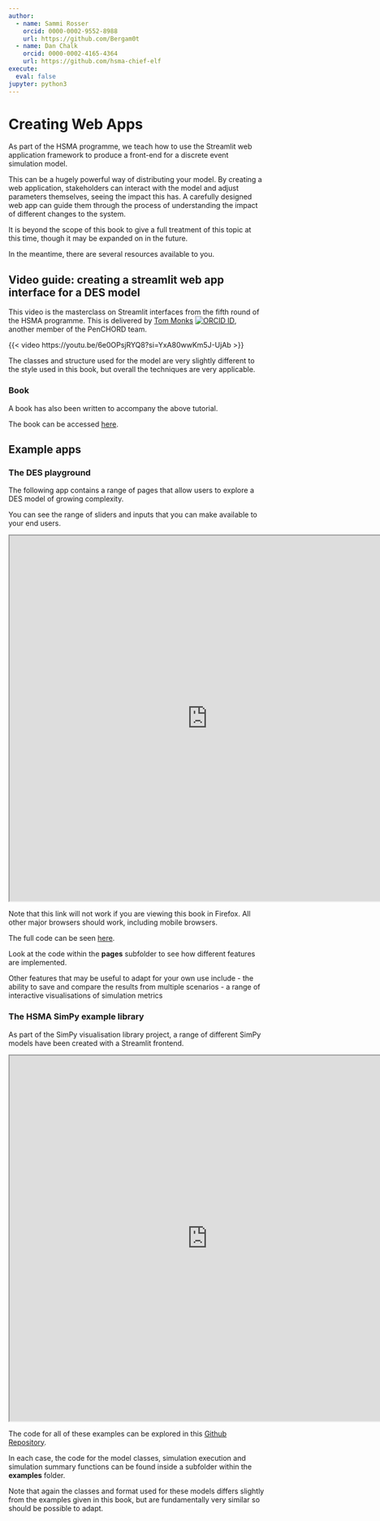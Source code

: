 ```yaml
---
author:
  - name: Sammi Rosser
    orcid: 0000-0002-9552-8988
    url: https://github.com/Bergam0t
  - name: Dan Chalk
    orcid: 0000-0002-4165-4364
    url: https://github.com/hsma-chief-elf
execute:
  eval: false
jupyter: python3
---
```


# Creating Web Apps {#sec-apps}

As part of the HSMA programme, we teach how to use the Streamlit web application framework to produce a front-end for a discrete event simulation model.

This can be a hugely powerful way of distributing your model. By creating a web application, stakeholders can interact with the model and adjust parameters themselves, seeing the impact this has. A carefully designed web app can guide them through the process of understanding the impact of different changes to the system.

It is beyond the scope of this book to give a full treatment of this topic at this time, though it may be expanded on in the future.

In the meantime, there are several resources available to you.

## Video guide: creating a streamlit web app interface for a DES model

This video is the masterclass on Streamlit interfaces from the fifth round of the HSMA programme. This is delivered by [Tom Monks](https://github.com/TomMonks) [![ORCID ID](images/orcid.png)](https://orcid.org/0000-0003-2631-4481), another member of the PenCHORD team.

{{< video https://youtu.be/6e0OPsjRYQ8?si=YxA80wwKm5J-UjAb >}}

The classes and structure used for the model are very slightly different to the style used in this book, but overall the techniques are very applicable.

### Book

A book has also been written to accompany the above tutorial.

The book can be accessed [here](https://health-data-science-or.github.io/simpy-streamlit-tutorial/content/03_streamlit/01_intro.html).

## Example apps

### The DES playground

The following app contains a range of pages that allow users to explore a DES model of growing complexity.

You can see the range of sliders and inputs that you can make available to your end users.

```{=html}
<iframe width="780" height="720" src="https://hsma-programme.github.io/Teaching_DES_Concepts_Streamlit/" title="DES Streamlit example 1"></iframe>
```

:::{.callout-warning}
Note that this link will not work if you are viewing this book in Firefox. All other major browsers should work, including mobile browsers.
:::

The full code can be seen [here](https://github.com/hsma-programme/Teaching_DES_Concepts_Streamlit).

Look at the code within the **pages** subfolder to see how different features are implemented.

Other features that may be useful to adapt for your own use include
- the ability to save and compare the results from multiple scenarios
- a range of interactive visualisations of simulation metrics

### The HSMA SimPy example library

As part of the SimPy visualisation library project, a range of different SimPy models have been created with a Streamlit frontend.

```{=html}
<iframe width="780" height="720" src="https://simpy-visualisation.streamlit.app/?embedded=true" title="DES Streamlit example 2"></iframe>
```

The code for all of these examples can be explored in this [Github Repository](https://github.com/Bergam0t/simpy_visualisation).

In each case, the code for the model classes, simulation execution and simulation summary functions can be found inside a subfolder within the **examples** folder.

Note that again the classes and format used for these models differs slightly from the examples given in this book, but are fundamentally very similar so should be possible to adapt.
